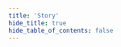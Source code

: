 ```yaml
---
title: 'Story'
hide_title: true
hide_table_of_contents: false
---
```



<ChainLayout>
  <ChainHero
    name="Story"
    iconUrl="img/story-icon.svg"
    bgColor="#EEE9EA"
    scope="testnet"
    chainId="devnet-1"
    nodeVersion="v1.1.0"
    token="IP"
    stakeUrl=""
    restakeUrl=""
    websiteUrl="https://www.story.foundation/"
    githubUrl="https://github.com/piplabs/story"
    xUrl="https://x.com/StoryProtocol"
    discordUrl="https://discord.gg/storyprotocol"
  />

  <ProductLinks
    appUrl="https://ipstoryhub.org"
    appImageUrl="img/products/story-app.png"
    explorerUrl="https://ipstoryhub.org/explorer"
    faucetUrl=""
  />

  <ToolsGrid
    chainName="story"
    scope="testnet"
    showInstall={true}
    showUpgrade={true}
    showGenesis={true}
    showCli={true}
    showEndpoints={true}
    showStateSync={true}
    showSnapshot={true}
    showLivePeers={true}
    showSeed={true}
    showAddressBook={true}
    showExplorersList={false}
    showPublicEndpoints={false}
    showUsefulTools={false}
    showUpgradeWatcher={false}
  />

</ChainLayout>

